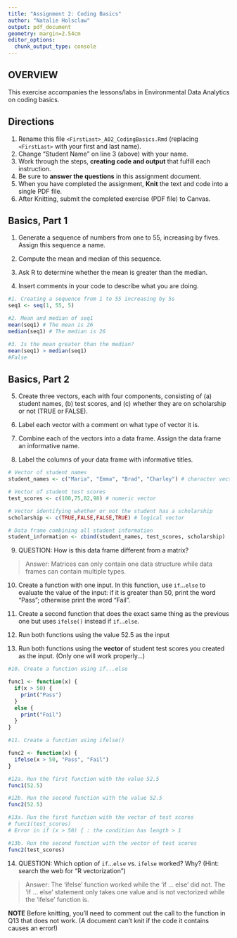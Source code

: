 ```yaml
---
title: "Assignment 2: Coding Basics"
author: "Natalie Holsclaw"
output: pdf_document
geometry: margin=2.54cm
editor_options: 
  chunk_output_type: console
---
```


## OVERVIEW

This exercise accompanies the lessons/labs in Environmental Data Analytics on coding basics.

## Directions

1.  Rename this file `<FirstLast>_A02_CodingBasics.Rmd` (replacing `<FirstLast>` with your first and last name).
2.  Change "Student Name" on line 3 (above) with your name.
3.  Work through the steps, **creating code and output** that fulfill each instruction.
4.  Be sure to **answer the questions** in this assignment document.
5.  When you have completed the assignment, **Knit** the text and code into a single PDF file.
6.  After Knitting, submit the completed exercise (PDF file) to Canvas.

## Basics, Part 1

1.  Generate a sequence of numbers from one to 55, increasing by fives. Assign this sequence a name.

2.  Compute the mean and median of this sequence.

3.  Ask R to determine whether the mean is greater than the median.

4.  Insert comments in your code to describe what you are doing.

```r
#1. Creating a sequence from 1 to 55 increasing by 5s
seq1 <- seq(1, 55, 5)

#2. Mean and median of seq1
mean(seq1) # The mean is 26
median(seq1) # The median is 26

#3. Is the mean greater than the median?
mean(seq1) > median(seq1)
#False 
```

## Basics, Part 2

5.  Create three vectors, each with four components, consisting of (a) student names, (b) test scores, and (c) whether they are on scholarship or not (TRUE or FALSE).

6.  Label each vector with a comment on what type of vector it is.

7.  Combine each of the vectors into a data frame. Assign the data frame an informative name.

8.  Label the columns of your data frame with informative titles.

```r
# Vector of student names
student_names <- c("Maria", "Emma", "Brad", "Charley") # character vector

# Vector of student test scores
test_scores <- c(100,75,82,98) # numeric vector

# Vector identifying whether or not the student has a scholarship 
scholarship <- c(TRUE,FALSE,FALSE,TRUE) # logical vector

# Data frame combining all student information 
student_information <- cbind(student_names, test_scores, scholarship)

```

9.  QUESTION: How is this data frame different from a matrix?

> Answer: Matrices can only contain one data structure while data frames can contain multiple types. 

10. Create a function with one input. In this function, use `if`...`else` to evaluate the value of the input: if it is greater than 50, print the word "Pass"; otherwise print the word "Fail". 

11. Create a second function that does the exact same thing as the previous one but uses `ifelse()` instead if `if`...`else `. 

12. Run both functions using the value 52.5 as the input

13. Run both functions using the **vector** of student test scores you created as the input. (Only one will work properly...)

```r
#10. Create a function using if...else

func1 <- function(x) {
  if(x > 50) {
    print("Pass")
  }
  else {
    print("Fail")
  }
}

#11. Create a function using ifelse()

func2 <- function(x) {
  ifelse(x > 50, "Pass", "Fail")
}

#12a. Run the first function with the value 52.5
func1(52.5)

#12b. Run the second function with the value 52.5
func2(52.5)

#13a. Run the first function with the vector of test scores
# func1(test_scores)
# Error in if (x > 50) { : the condition has length > 1

#13b. Run the second function with the vector of test scores
func2(test_scores)
```

14. QUESTION: Which option of `if`...`else` vs. `ifelse` worked? Why? (Hint: search the web for "R vectorization")

> Answer: The 'ifelse' function worked while the 'if ... else' did not. The 'if ... else' statement only takes one value and is not vectorized while the 'ifelse' function is. 


**NOTE** Before knitting, you'll need to comment out the call to the function in Q13 that does not work. (A document can't knit if the code it contains causes an error!)
